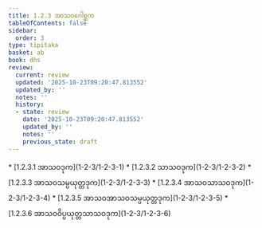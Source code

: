 ```yaml
---
title: 1.2.3 အာသဝဂေါစ္ဆက
tableOfContents: false
sidebar:
  order: 3
type: tipitaka
basket: ab
book: dhs
review:
  current: review
  updated: '2025-10-23T09:20:47.813552'
  updated_by: ''
  notes: ''
  history:
  - state: review
    date: '2025-10-23T09:20:47.813552'
    updated_by: ''
    notes: ''
    previous_state: draft
---
```



<ReviewStatus review={frontmatter.review} showDetails={true} />

<HypothesisAnnotation frontmatter={frontmatter} />

<DynamicBreadcrumb />



<TableOfContents book="dhs" section="1.2.3">
* [1.2.3.1 အာသဝဒုက](1-2-3/1-2-3-1)
* [1.2.3.2 သာသဝဒုက](1-2-3/1-2-3-2)
* [1.2.3.3 အာသဝသမ္ပယုတ္တဒုက](1-2-3/1-2-3-3)
* [1.2.3.4 အာသဝသာသဝဒုက](1-2-3/1-2-3-4)
* [1.2.3.5 အာသဝအာသဝသမ္ပယုတ္တဒုက](1-2-3/1-2-3-5)
* [1.2.3.6 အာသဝဝိပ္ပယုတ္တသာသဝဒုက](1-2-3/1-2-3-6)
</TableOfContents>
